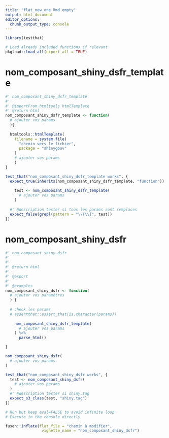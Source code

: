 ```yaml
---
title: "flat_new_one.Rmd empty"
output: html_document
editor_options: 
  chunk_output_type: console
---
```



```r
library(testthat)
```

```r
# Load already included functions if relevant
pkgload::load_all(export_all = TRUE)
```

# nom_composant_shiny_dsfr_template
    
```r
#' nom_composant_shiny_dsfr_template
#' 
#' @importFrom htmltools htmlTemplate
#' @return html
nom_composant_shiny_dsfr_template <- function(
  # ajouter vos params  
  ){
  
  htmltools::htmlTemplate(
    filename = system.file(
      "chemin vers le fichier",
      package = "shinygouv"
    )
    # ajouter vos params
    )
}

```
  
  
```r
test_that("nom_composant_shiny_dsfr_template works", {
  expect_true(inherits(nom_composant_shiny_dsfr_template, "function")) 
  
    test <- nom_composant_shiny_dsfr_template(
      # ajouter vos params
    )
  
  #' @description tester si tous les params sont remplaces
  expect_false(grepl(pattern = "\\{\\{", test))
})
```
  

# nom_composant_shiny_dsfr

```r
#' nom_composant_shiny_dsfr
#' 
#' 
#' @return html
#' 
#' @export
#'
#' @examples
nom_composant_shiny_dsfr <- function(
  # ajouter vos paramètres  
  ) {
  
  # check les params
  # assertthat::assert_that(is.character(params))
  
    nom_composant_shiny_dsfr_template(
      # ajouter vos params
    ) %>%
      parse_html()

}
```

```r
nom_composant_shiny_dsfr(
  # ajouter vos params
)
```

```r
test_that("nom_composant_shiny_dsfr works", {
  test <- nom_composant_shiny_dsfr(
    # ajouter vos params
  )
  #' @description tester si shiny.tag
  expect_s3_class(test, "shiny.tag")
})
```


```r
# Run but keep eval=FALSE to avoid infinite loop
# Execute in the console directly

fusen::inflate(flat_file = "chemin à modifier", 
                vignette_name = "nom_composant_shiny_dsfr")
```

